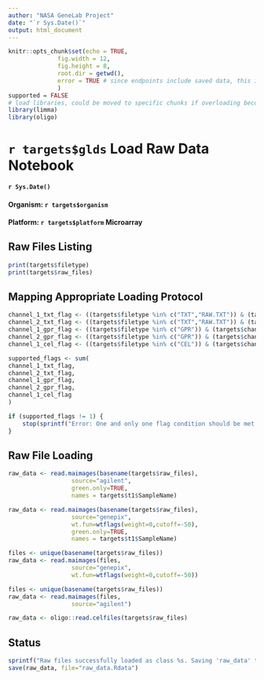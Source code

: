 ```yaml
---
author: "NASA GeneLab Project"
date: "`r Sys.Date()`"
output: html_document
---
```


```r
knitr::opts_chunk$set(echo = TRUE,
		      fig.width = 12, 
		      fig.height = 8,
		      root.dir = getwd(),
		      error = TRUE # since endpoints include saved data, this is safe as requisite data not being saved will block workflow progression.  This allows a debugger to see the erroring Rmarkdown report.
		      )
supported = FALSE
# load libraries, could be moved to specific chunks if overloading becomes an issue, but easy to remove load related print outs in this chunk
library(limma)
library(oligo)
```

# `r targets$glds` Load Raw Data Notebook
#### `r Sys.Date()`
#### Organism: `r targets$organism`
#### Platform: `r targets$platform` Microarray

## Raw Files Listing
```r
print(targets$filetype)
print(targets$raw_files)
```

## Mapping Appropriate Loading Protocol
``` r
channel_1_txt_flag <- ((targets$filetype %in% c("TXT","RAW.TXT")) & (targets$channels == 1))
channel_2_txt_flag <- ((targets$filetype %in% c("TXT","RAW.TXT")) & (targets$channels == 2))
channel_1_gpr_flag <- ((targets$filetype %in% c("GPR")) & (targets$channels == 1))
channel_2_gpr_flag <- ((targets$filetype %in% c("GPR")) & (targets$channels == 2))
channel_1_cel_flag <- ((targets$filetype %in% c("CEL")) & (targets$channels == 1)) # note, cel format should always be single channel so the channels check is redudant

supported_flags <- sum(
channel_1_txt_flag, 
channel_2_txt_flag, 
channel_1_gpr_flag, 
channel_2_gpr_flag, 
channel_1_cel_flag 
)
```

``` r
if (supported_flags != 1) { 
    stop(sprintf("Error: One and only one flag condition should be met. Flag conditions met: %d,  see flag conditions in this markdown file", supported_flags))
}
```

## Raw File Loading
```r
raw_data <- read.maimages(basename(targets$raw_files), 
		          source="agilent", 
		          green.only=TRUE, 
		     	  names = targets$t1$SampleName)
```

```r
raw_data <- read.maimages(basename(targets$raw_files), 
		          source="genepix", 
		          wt.fun=wtflags(weight=0,cutoff=-50), 
		          green.only=TRUE, 
		          names = targets$t1$SampleName)
```

```r
files <- unique(basename(targets$raw_files))
raw_data <- read.maimages(files,
		          source="genepix", 
		          wt.fun=wtflags(weight=0,cutoff=-50))
```

```r
files <- unique(basename(targets$raw_files))
raw_data <- read.maimages(files, 
		          source="agilent")
```

```r
raw_data <- oligo::read.celfiles(targets$raw_files)
```

## Status
```r
sprintf("Raw files successfully loaded as class %s. Saving 'raw_data' to Rdata file", class(raw_data))
save(raw_data, file="raw_data.Rdata")
```
